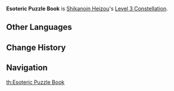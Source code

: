 {{Constellation Infobox
|image       = Constellation Esoteric Puzzle Book.png
|description = Increases the Level of [[Heartstopper Strike]] by 3.<br />Maximum upgrade level is 15.
|level       = 3
|character   = Shikanoin Heizou
|utility1    = Talent Level Increase
|utility2    = Elemental Skill Level Increase
}}
'''Esoteric Puzzle Book''' is [[Shikanoin Heizou]]'s [[Level 3 Constellation]].

==Other Languages==
{{Other Languages
|en      = Esoteric Puzzle Book
|zhs     = 暗文隐语谜题册
|zhs_rm  = Ànwén Yǐnyǔ Mítí-cè
|zht     = 暗文隱語謎題冊
|zht_rm  = Ànwén Yǐnyǔ Mítí-cè
|zh_tl   = 
|ja      = 暗号隠語難問集
|ja_rm   = Angou Ingo Chinmonshuu{{Assumed}}
|ja_tl   = Collection of Secret Code Language Puzzles
|ko      = 은밀한 수수께끼 모음집
|ko_rm   = Eunmilhan Susukkekki Moeumjip
|ko_tl   = Secret Riddle Collection
|es      = Acertijo inextricable
|es_tl   = {{wt|inextricable#English|Inextricable}} Riddle
|fr      = Énigme inextricable
|fr_tl   = {{wt|inextricable#English|Inextricable}} Enigma
|ru      = Книга таинственных загадок
|ru_tl   = 
|th      = Esoteric Puzzle Book
|vi      = Sổ Tay Giải Mã
|vi_tl   = 
|de      = Rätselheft
|de_tl   = Puzzle Book
|id      = Esoteric Puzzle Book
|pt      = Livro de Quebra-Cabeças Inextricáveis
|pt_tl   = 
}}

==Change History==
{{Change History|2.8}}

==Navigation==
{{Talent Navbox|Shikanoin Heizou}}
[[th:Esoteric Puzzle Book]]